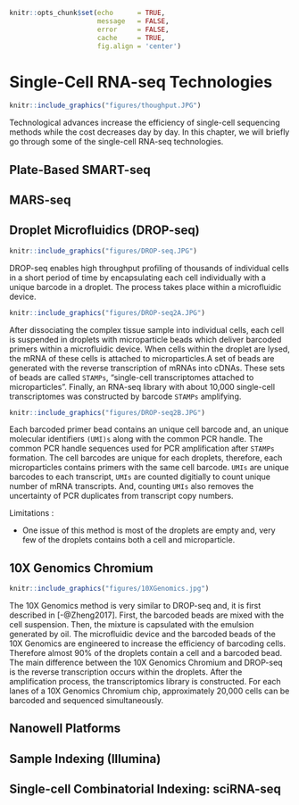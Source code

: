 \mainmatter

```r
knitr::opts_chunk$set(echo      = TRUE,
                      message   = FALSE, 
                      error     = FALSE,
                      cache     = TRUE,
                      fig.align = 'center')
```

# Single-Cell RNA-seq Technologies


```r
knitr::include_graphics("figures/thoughput.JPG")
```

Technological advances increase the efficiency of single-cell sequencing methods
while the cost decreases day by day. In this chapter, we will briefly go through
some of the single-cell RNA-seq technologies.


## Plate-Based SMART-seq


## MARS-seq


## Droplet Microfluidics (DROP-seq)

```r
knitr::include_graphics("figures/DROP-seq.JPG")
```


DROP-seq enables high throughput profiling of thousands of individual cells in a
short period of time by encapsulating each cell individually with a unique
barcode in a droplet. The process takes place within a microfluidic device.  


```r
knitr::include_graphics("figures/DROP-seq2A.JPG")
```


After dissociating the complex tissue sample into individual cells, each cell is
suspended in droplets with microparticle beads which deliver barcoded primers
within a microfluidic device. When cells within the droplet are lysed, the mRNA
of these cells is attached to microparticles.A set of beads are generated with
the reverse transcription of mRNAs into cDNAs. These sets of beads are called
`STAMPs`, "single-cell transcriptomes attached to microparticles". Finally, an
RNA-seq library with about 10,000 single-cell transcriptomes was constructed by
barcode `STAMPs` amplifying.


```r
knitr::include_graphics("figures/DROP-seq2B.JPG")
```


Each barcoded primer bead contains an unique cell barcode and, an unique
molecular identifiers `(UMI)s` along with the common PCR handle. The common PCR
handle sequences used for PCR amplification after `STAMPs` formation. The cell
barcodes are unique for each droplets, therefore, each microparticles contains
primers with the same cell barcode. `UMIs` are unique barcodes to each
transcript, `UMIs` are counted digitially to count unique number of mRNA
transcripts. And, counting `UMIs`  also removes the uncertainty of PCR
duplicates from transcript copy numbers.


Limitations : 

- One issue of this method is most of the droplets are empty and, very few of the
droplets contains both a cell and microparticle.


## 10X Genomics Chromium

```r
knitr::include_graphics("figures/10XGenomics.jpg")
```


The 10X Genomics method is very similar to DROP-seq and, it is first described
in [-@Zheng2017]. First, the barcoded beads are mixed with the cell suspension.
Then, the mixture is capsulated with the emulsion generated by oil. The
microfluidic device and the barcoded beads of the 10X Genomics are engineered to
increase the efficiency of barcoding cells. Therefore almost 90% of the droplets
contain a cell and a barcoded bead. The main difference between the 10X Genomics
Chromium and DROP-seq is the reverse transcription occurs within the droplets.
After the amplification process, the transcriptomics library is constructed. For
each lanes of a 10X Genomics Chromium chip, approximately 20,000 cells can be
barcoded and sequenced simultaneously.



## Nanowell Platforms


## Sample Indexing (Illumina)


## Single-cell Combinatorial Indexing: sciRNA-seq


